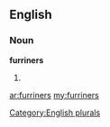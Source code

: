 ==English==

===Noun===
'''furriners'''

# {{plural of|[[furriner]]}}

[[Category:English plurals]]

[[ar:furriners]]
[[my:furriners]]
